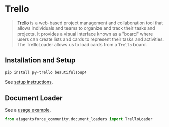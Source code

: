# Trello

>[Trello](https://www.atlassian.com/software/trello) is a web-based project management and collaboration tool that allows individuals and teams to organize and track their tasks and projects. It provides a visual interface known as a "board" where users can create lists and cards to represent their tasks and activities.
>The TrelloLoader allows us to load cards from a `Trello` board.


## Installation and Setup

```bash
pip install py-trello beautifulsoup4
```

See [setup instructions](/docs/integrations/document_loaders/trello).


## Document Loader

See a [usage example](/docs/integrations/document_loaders/trello).

```python
from aiagentsforce_community.document_loaders import TrelloLoader
```
